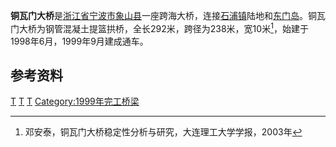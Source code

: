 {{Infobox Bridge
|bridge_name= 铜瓦门大桥
|image= Tongwamen Bridge.jpg
|caption= 
|official_name= 
|also_known_as= 
|carries= 
|crosses= [[铜瓦门海峡|铜瓦门海峡]]
|locale= [[宁波市|宁波市]][[象山县|象山县]]
|mainspan=238米
|maint= 
|id= 
|design= 
|length=292米
|width= 
|clearance= 
|below= 
|traffic= 
|open= 
|closed= 
|toll= 
|map_cue= 
|map_image= 
|map_text= 
|map_width= 
|coordinates= {{coord|29|12|54.31|N|121|57|33.01|E|display=inline,title}}
|lat= 
|long= 
}}
'''铜瓦门大桥'''是[[浙江省|浙江省]][[宁波市|宁波市]][[象山县|象山县]]一座跨海大桥，连接[[石浦镇|石浦镇]]陆地和[[东门岛|东门岛]]。铜瓦门大桥为钢管混凝土提篮拱桥，全长292米，跨径为238米，宽10米<ref>邓安泰，铜瓦门大桥稳定性分析与研究，大连理工大学学报，2003年</ref>，始建于1998年6月，1999年9月建成通车。

== 参考资料 ==
{{reflist}}

{{宁波桥梁}}

[[Category:宁波桥梁|T]]
[[Category:浙江跨海大桥|T]]
[[Category:象山县|T]]
[[Category:1999年完工桥梁|Category:1999年完工桥梁]]


{{Bridge-stub}}
